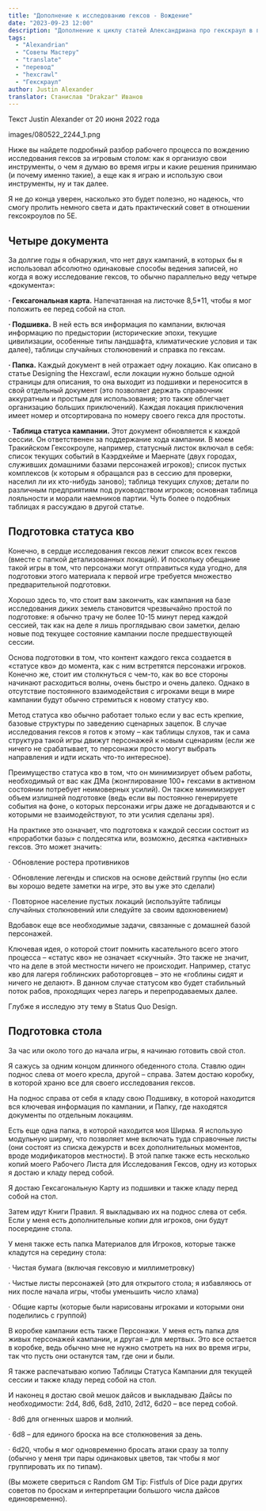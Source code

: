 ```yaml
---
title: "Дополнение к исследованию гексов - Вождение"
date: "2023-09-23 12:00"
description: "Дополнение к циклу статей Александриана про гекскраул в пятой редакции D&D вождение гекскраула #alexandrian #gmtips #hexcrawl"
tags: 
  - "Alexandrian"
  - "Советы Мастеру"
  - "translate"
  - "перевод"
  - "hexcrawl"
  - "Гекскраул"
author: Justin Alexander
translator: Станислав "Drakzar" Иванов
---
```


Текст Justin Alexander от 20 июня 2022 года

images/080522_2244_1.png

Ниже вы найдете подробный разбор рабочего процесса по вождению исследования гексов за игровым столом: как я организую свои инструменты, о чем я думаю во время игры и какие решения принимаю (и почему именно такие), а еще как я играю и использую свои инструменты, ну и так далее.

Я не до конца уверен, насколько это будет полезно, но надеюсь, что смогу пролить немного света и дать практический совет в отношении гексокроулов по 5E.

## Четыре документа

За долгие годы я обнаружил, что нет двух кампаний, в которых бы я использовал абсолютно одинаковые способы ведения записей, но когда я вожу исследование гексов, то обычно параллельно веду четыре «документа»:

**· Гексагональная карта.** Напечатанная на листочке 8,5\*11, чтобы я мог положить ее перед собой на стол.

**· Подшивка.** В ней есть вся информация по кампании, включая информацию по предыстории (исторические эпохи, текущие цивилизации, особенные типы ландшафта, климатические условия и так далее), таблицы случайных столкновений и справка по гексам.

**· Папка.** Каждый документ в ней отражает одну локацию. Как описано в статье Designing the Hexcrawl, если локации нужно больше одной страницы для описания, то она выходит из подшивки и переносится в свой отдельный документ (это позволяет держать справочник аккуратным и простым для использования; это также облегчает организацию больших приключений). Каждая локация приключения имеет номер и отсортирована по номеру своего гекса для простоты.

**· Таблица статуса кампании.** Этот документ обновляется к каждой сессии. Он ответственен за поддержание хода кампании. В моем Тракийском Гексокроуле, например, статусный листок включал в себя: список текущих событий в Каэрдхейме и Маернате (двух городах, служивших домашними базами персонажей игроков); список пустых комплексов (к которым я обращался раз в сессию для проверки, населил ли их кто-нибудь заново); таблица текущих слухов; детали по различным предприятиям под руководством игроков; основная таблица лояльности и морали наемников партии. Чуть более о подобных таблицах я рассуждаю в другой статье.

## Подготовка статуса кво

Конечно, в сердце исследования гексов лежит список всех гексов (вместе с папкой детализованных локаций). И поскольку обещание такой игры в том, что персонажи могут отправиться куда угодно, для подготовки этого материала к первой игре требуется множество предварительной подготовки.

Хорошо здесь то, что стоит вам закончить, как кампания на базе исследования диких земель становится чрезвычайно простой по подготовке: я обычно трачу не более 10-15 минут перед каждой сессией, так как на деле я лишь проглядываю свои заметки, делаю новые под текущее состояние кампании после предшествующей сессии.

Основа подготовки в том, что контент каждого гекса создается в «статусе кво» до момента, как с ним встретятся персонажи игроков. Конечно же, стоит им столкнуться с чем-то, как во все стороны начинают расходиться волны, очень быстро и очень далеко. Однако в отсутствие постоянного взаимодействия с игроками вещи в мире кампании будут обычно стремиться к новому статусу кво.

Метод статуса кво обычно работает только если у вас есть крепкие, базовые структуры по заведению сценарных зацепок. В случае исследования гексов я готов к этому – как таблицы слухов, так и сама структура такой игры движут персонажей к новым сценариям (если же ничего не срабатывает, то персонажи просто могут выбрать направления и идти искать что-то интересное).

Преимущество статуса кво в том, что он минимизирует объем работы, необходимый от вас как ДМа (жонглирование 100+ гексами в активном состоянии потребует неимоверных усилий). Он также минимизирует объем излишней подготовке (ведь если вы постоянно генерируете события на фоне, о которых персонажи игры даже не догадываются и с которыми не взаимодействуют, то эти усилия сделаны зря).

На практике это означает, что подготовка к каждой сессии состоит из «проработки базы» с полдесятка или, возможно, десятка «активных» гексов. Это может значить:

· Обновление ростера противников

· Обновление легенды и списков на основе действий группы (но если вы хорошо ведете заметки на игре, это вы уже это сделали)

· Повторное население пустых локаций (используйте таблицы случайных столкновений или следуйте за своим вдохновением)

Вдобавок еще все необходимые задачи, связанные с домашней базой персонажей.

Ключевая идея, о которой стоит помнить касательного всего этого процесса – «статус кво» не означает «скучный». Это также не значит, что на деле в этой местности ничего не происходит. Например, статус кво для лагеря гоблинских работорговцев – это не «гоблины сидят и ничего не делают». В данном случае статусом кво будет стабильный поток рабов, проходящих через лагерь и перепродаваемых далее.

Глубже я исследую эту тему в Status Quo Design.

## Подготовка стола

За час или около того до начала игры, я начинаю готовить свой стол.

Я сажусь за одним концом длинного обеденного стола. Ставлю один поднос слева от моего кресла, другой – справа. Затем достаю коробку, в которой храню все для своего исследования гексов.

На поднос справа от себя я кладу свою Подшивку, в которой находится вся ключевая информация по кампании, и Папку, где находятся документы по отдельным локациям.

Есть еще одна папка, в которой находится моя Ширма. Я использую модульную ширму, что позволяет мне включать туда справочные листы (они состоят из списка дежурств и всех дополнительных моментов, вроде модификаторов местности). В этой папке также есть несколько копий моего Рабочего Листа для Исследования Гексов, одну из которых я достаю и кладу перед собой.

Я достаю Гексагональную Карту из подшивки и также кладу перед собой на стол.

Затем идут Книги Правил. Я выкладываю их на поднос слева от себя. Если у меня есть дополнительные копии для игроков, они будут посередине стола.

У меня также есть папка Материалов для Игроков, которые также кладутся на середину стола:

· Чистая бумага (включая гексовую и миллиметровку)

· Чистые листы персонажей (это для открытого стола; я избавляюсь от них после начала игры, чтобы уменьшить число хлама)

· Общие карты (которые были нарисованы игроками и которыми они поделились с группой)

В коробке кампании есть также Персонажи. У меня есть папка для живых персонажей кампании, и другая – для мертвых. Это все остается в коробке, ведь обычно мне не нужно смотреть на них во время игры, так что пусть они останутся там, где они и были.

Я также распечатываю копию Таблицы Статуса Кампании для текущей сессии и также кладу перед собой на стол.

И наконец я достаю свой мешок дайсов и выкладываю Дайсы по необходимости: 2d4, 8d6, 6d8, 2d10, 2d12, 6d20 – все перед собой.

· 8d6 для огненных шаров и молний.

· 6d8 – для единого броска на все столкновения за день.

· 6d20, чтобы я мог одновременно бросать атаки сразу за толпу (обычно у меня три пары одинаковых цветов, так чтобы я мог группировать их по типам).

(Вы можете свериться с Random GM Tip: Fistfuls of Dice ради других советов по броскам и интерпретации большого числа дайсов единовременно).


